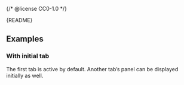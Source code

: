 {/* @license CC0-1.0 */}


<Meta of={TabsStories} />

<Markdown>{README}</Markdown>

<Primary />

<Controls />

## Examples

### With initial tab

The first tab is active by default.
Another tab’s panel can be displayed initially as well.

<Canvas of={TabsStories.WithInitialTab} />
